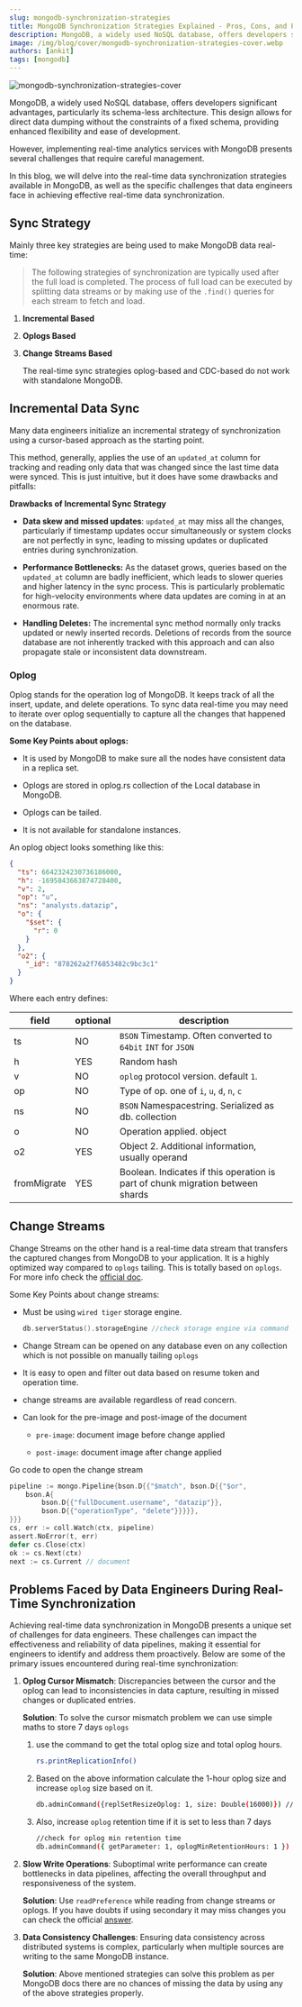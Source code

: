 ```yaml
---
slug: mongodb-synchronization-strategies
title: MongoDB Synchronization Strategies Explained - Pros, Cons, and Practical Tips
description: MongoDB, a widely used NoSQL database, offers developers significant advantages, particularly its schema-less architecture...
image: /img/blog/cover/mongodb-synchronization-strategies-cover.webp
authors: [ankit]
tags: [mongodb]
---
```


![mongodb-synchronization-strategies-cover](/img/blog/cover/mongodb-synchronization-strategies-cover.webp)

MongoDB, a widely used NoSQL database, offers developers significant advantages, particularly its schema-less architecture. This design allows for direct data dumping without the constraints of a fixed schema, providing enhanced flexibility and ease of development.

However, implementing real-time analytics services with MongoDB presents several challenges that require careful management.

In this blog, we will delve into the real-time data synchronization strategies available in MongoDB, as well as the specific challenges that data engineers face in achieving effective real-time data synchronization.

## Sync Strategy

Mainly three key strategies are being used to make MongoDB data real-time:

> The following strategies of synchronization are typically used after the full load is completed. The process of full load can be executed by splitting data streams or by making use of the `.find()` queries for each stream to fetch and load.

1. **Incremental Based**
    
2. **Oplogs Based**
    
3. **Change Streams Based**
    
    The real-time sync strategies oplog-based and CDC-based do not work with standalone MongoDB.
    

## Incremental Data Sync

Many data engineers initialize an incremental strategy of synchronization using a cursor-based approach as the starting point.

This method, generally, applies the use of an `updated_at` column for tracking and reading only data that was changed since the last time data were synced. This is just intuitive, but it does have some drawbacks and pitfalls:

**Drawbacks of Incremental Sync Strategy**

* **Data skew and missed updates**: `updated_at` may miss all the changes, particularly if timestamp updates occur simultaneously or system clocks are not perfectly in sync, leading to missing updates or duplicated entries during synchronization.
    
* **Performance Bottlenecks:** As the dataset grows, queries based on the `updated_at` column are badly inefficient, which leads to slower queries and higher latency in the sync process. This is particularly problematic for high-velocity environments where data updates are coming in at an enormous rate.
    
* **Handling Deletes:** The incremental sync method normally only tracks updated or newly inserted records. Deletions of records from the source database are not inherently tracked with this approach and can also propagate stale or inconsistent data downstream.
    

### Oplog

Oplog stands for the operation log of MongoDB. It keeps track of all the insert, update, and delete operations. To sync data real-time you may need to iterate over oplog sequentially to capture all the changes that happened on the database.

**Some Key Points about oplogs:**

* It is used by MongoDB to make sure all the nodes have consistent data in a replica set.
    
* Oplogs are stored in oplog.rs collection of the Local database in MongoDB.
    
* Oplogs can be tailed.
    
* It is not available for standalone instances.
    

An oplog object looks something like this:

```json
{
  "ts": 6642324230736186000,
  "h": -1695843663874728400,
  "v": 2,
  "op": "u",
  "ns": "analysts.datazip",
  "o": {
    "$set": {
      "r": 0
    }
  },
  "o2": {
    "_id": "878262a2f76853482c9bc3c1"
  }
}
```

Where each entry defines:

| **field** | **optional** | **description** |
| --- | --- | --- |
| ts | NO | `BSON` Timestamp. Often converted to `64bit` `INT` for `JSON` |
| h | YES | Random hash |
| v | NO | `oplog` protocol version. default `1`. |
| op | NO | Type of op. one of `i`, `u`, `d`, `n`, `c` |
| ns | NO | `BSON` Namespacestring. Serialized as db. collection |
| o | NO | Operation applied. object |
| o2 | YES | Object 2. Additional information, usually operand |
| fromMigrate | YES | Boolean. Indicates if this operation is part of chunk migration between shards |

## Change Streams

Change Streams on the other hand is a real-time data stream that transfers the captured changes from MongoDB to your application. It is a highly optimized way compared to `oplogs` tailing. This is totally based on `oplogs`. For more info check the [official doc](https://www.mongodb.com/blog/post/change-streams-mongodb-6-0-support-pre-post-image-retrieval-ddl-operations#:~:text=Introduced%20with%20MongoDB%203.6%2C%20a%20MongoDB%20change%20stream%20is%20an%20API%20on%20top%20of%20the%20operations%20log%20\(oplog\)%20that%20allows%20users%20to%20subscribe%20their%20applications%20to%20data%20changes%20in%20a%20collection%2C%20database%2C%20or%20entire%20deployment).

Some Key Points about change streams:

* Must be using `wired tiger` storage engine.
    
    ```go
    db.serverStatus().storageEngine //check storage engine via command
    ```
    
* Change Stream can be opened on any database even on any collection which is not possible on manually tailing `oplogs`
    
* It is easy to open and filter out data based on resume token and operation time.
    
* change streams are available regardless of read concern.
    
* Can look for the pre-image and post-image of the document
    
    * `pre-image`: document image before change applied
        
    * `post-image`: document image after change applied
        

Go code to open the change stream

```go
pipeline := mongo.Pipeline{bson.D{{"$match", bson.D{{"$or",
	bson.A{
		bson.D{{"fullDocument.username", "datazip"}},
		bson.D{{"operationType", "delete"}}}}},
}}}
cs, err := coll.Watch(ctx, pipeline)
assert.NoError(t, err)
defer cs.Close(ctx)
ok := cs.Next(ctx)
next := cs.Current // document
```

## Problems Faced by Data Engineers During Real-Time Synchronization

Achieving real-time data synchronization in MongoDB presents a unique set of challenges for data engineers. These challenges can impact the effectiveness and reliability of data pipelines, making it essential for engineers to identify and address them proactively. Below are some of the primary issues encountered during real-time synchronization:

1. **Oplog Cursor Mismatch**: Discrepancies between the cursor and the oplog can lead to inconsistencies in data capture, resulting in missed changes or duplicated entries.
    
    **Solution**: To solve the cursor mismatch problem we can use simple maths to store 7 days `oplogs`
    
    1. use the command to get the total oplog size and total oplog hours.
        
        ```bash
        rs.printReplicationInfo()
        ```
        
    2. Based on the above information calculate the 1-hour oplog size and increase `oplog` size based on it.
        
        ```bash
        db.adminCommand({replSetResizeOplog: 1, size: Double(16000)}) // size is in mb's
        ```
        
    3. Also, increase `oplog` retention time if it is set to less than 7 days
        
        ```bash
        //check for oplog min retention time
        db.adminCommand({ getParameter: 1, oplogMinRetentionHours: 1 })
        ```
        
2. **Slow Write Operations**: Suboptimal write performance can create bottlenecks in data pipelines, affecting the overall throughput and responsiveness of the system.
    
    **Solution**: Use `readPreference` while reading from change streams or oplogs. If you have doubts if using secondary it may miss changes you can check the official [answer](https://www.mongodb.com/community/forums/t/consume-change-streams-from-secondary-nodes/164101/4).
    
3. **Data Consistency Challenges**: Ensuring data consistency across distributed systems is complex, particularly when multiple sources are writing to the same MongoDB instance.
    
    **Solution**: Above mentioned strategies can solve this problem as per MongoDB docs there are no chances of missing the data by using any of the above strategies properly.
    

<BlogCTA/>